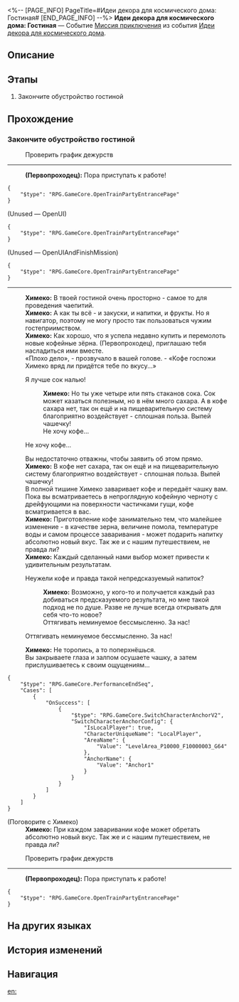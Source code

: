 <%-- [PAGE_INFO]
PageTitle=#Идеи декора для космического дома: Гостиная#
[END_PAGE_INFO] --%>
{{Дополнить|Диалоги.}}
{{Миссия Инфобокс
|id              = 8027114
|Название        = 
|Изображение     = Миссия Идеи декора для космического дома Гостиная.png
|Тип             = Миссия приключения
|Событие         = Идеи декора для космического дома
|Глава           = Идеи декора для космического дома
|Условия         = Завершена [[Миссия приключения]] «[[Идеи декора для космического дома: Спальня]]»
|Персонажи       = Первопроходец; Химеко
|СтартЛокация    = [[Звёздный экспресс]] — [[Вагон для вечеринок]]
|Мир             = Звёздный экспресс
|Предыдущая      = Идеи декора для космического дома: Спальня
|Следующая       = 
|Награды         = 
}}
'''Идеи декора для космического дома: Гостиная''' — Событие [[Миссия приключения]] из события [[Идеи декора для космического дома]].

==Описание==
{{Описание|<!--официальное описание из Перекрёстка судеб-->}}

==Этапы==
# Закончите обустройство гостиной

==Прохождение==
{{Дополнить}}
===Закончите обустройство гостиной===
{{Описание миссии|тип=Миссия приключения|локация=Вагон для вечеринок|Это место скорее напоминает вагон для вечеринок, чем тихий бар.}}
{{Диалог Начало}}

:{{Диалог|Журнал путешествий}} Проверить график дежурств
----
:'''(Первопроходец):''' Пора приступать к работе!
<pre>{
	"$type": "RPG.GameCore.OpenTrainPartyEntrancePage"
}</pre>

;(Unused &mdash; OpenUI)
<pre>{
	"$type": "RPG.GameCore.OpenTrainPartyEntrancePage"
}</pre>

;(Unused &mdash; OpenUIAndFinishMission)
<pre>{
	"$type": "RPG.GameCore.OpenTrainPartyEntrancePage"
}</pre>
----
:'''Химеко:''' В твоей гостиной очень просторно - самое то для проведения чаепитий.
:'''Химеко:''' А как ты всё {{MC|ж=продумала|м=продумал}} - и закуски, и напитки, и фрукты. Но я навигатор, поэтому не могу просто так пользоваться чужим гостеприимством.
:'''Химеко:''' Как хорошо, что я успела недавно купить и перемолоть новые кофейные зёрна. (Первопроходец), приглашаю тебя насладиться ими вместе.
:«Плохо дело», - прозвучало в вашей голове. - «Кофе госпожи Химеко вряд ли придётся тебе по вкусу...»
:{{Диалог|Стрелка}} Я лучше сок налью!
::'''Химеко:''' Но ты уже {{MC|ж=выпила|м=выпил}} четыре или пять стаканов сока. Сок может казаться полезным, но в нём много сахара. А в кофе сахара нет, так он ещё и на пищеварительную систему благоприятно воздействует - сплошная польза. Выпей чашечку!
::Не хочу кофе...
:{{Диалог|Стрелка}} Не хочу кофе...
:Вы недостаточно отважны, чтобы заявить об этом прямо.
:'''Химеко:''' В кофе нет сахара, так он ещё и на пищеварительную систему благоприятно воздействует - сплошная польза. Выпей чашечку!
:В полной тишине Химеко заваривает кофе и передаёт чашку вам. Пока вы всматриваетесь в непроглядную кофейную черноту с дрейфующими на поверхности частичками гущи, кофе всматривается в вас.
:'''Химеко:''' Приготовление кофе занимательно тем, что малейшее изменение - в качестве зерна, величине помола, температуре воды и самом процессе заваривания - может подарить напитку абсолютно новый вкус. Так же и с нашим путешествием, не правда ли?
:'''Химеко:''' Каждый сделанный нами выбор может привести к удивительным результатам.
:{{Диалог|Стрелка}} Неужели кофе и правда такой непредсказуемый напиток?
::'''Химеко:''' Возможно, у кого-то и получается каждый раз добиваться предсказуемого результата, но мне такой подход не по душе. Разве не лучше всегда открывать для себя что-то новое?
::Оттягивать неминуемое бессмысленно. За нас!
:{{Диалог|Стрелка}} Оттягивать неминуемое бессмысленно. За нас!
:'''Химеко:''' Не торопись, а то поперхнёшься.
:Вы закрываете глаза и залпом осушаете чашку, а затем прислушиваетесь к своим ощущениям...
:{{tx}}
<pre>{
	"$type": "RPG.GameCore.PerformanceEndSeq",
	"Cases": [
		{
			"OnSuccess": [
				{
					"$type": "RPG.GameCore.SwitchCharacterAnchorV2",
					"SwitchCharacterAnchorConfig": {
						"IsLocalPlayer": true,
						"CharacterUniqueName": "LocalPlayer",
						"AreaName": {
							"Value": "LevelArea_P10000_F10000003_G64"
						},
						"AnchorName": {
							"Value": "Anchor1"
						}
					}
				}
			]
		}
	]
}</pre>

;(Поговорите с Химеко)
:'''Химеко:''' При каждом заваривании кофе может обретать абсолютно новый вкус. Так же и с нашим путешествием, не правда ли?

:{{Диалог|Журнал путешествий}} Проверить график дежурств
----
:'''(Первопроходец):''' Пора приступать к работе!
<pre>{
	"$type": "RPG.GameCore.OpenTrainPartyEntrancePage"
}</pre>
{{Диалог Конец}}

==На других языках==
{{На других языках
|en   = Cosmic Home Décor Guide: Living Room
|zhs  = 宇宙家装指南：客厅篇
|zht  = 宇宙家裝指南：客廳篇
|ja   = コズミック・ハウジングガイド：リビング
|ko   = 우주 인테리어 가이드: 거실편
|es   = Guía de decoración galáctica: sala de estar
|fr   = Guide de décoration cosmique&nbsp;: Salon
|ru   = Идеи декора для космического дома: Гостиная
|th   = คู่มือแต่งบ้านแห่งจักรวาล: ห้องนั่งเล่น
|vi   = Hướng Dẫn Trang Trí Nhà Vũ Trụ: Phòng Khách
|de   = Leitfaden für galaktisches Heimdekor: Wohnzimmer
|id   = Panduan Dekorasi Rumah Alam Semesta: Ruang Tamu
|pt   = Guia de Decoração Cósmica: Sala
}}

==История изменений==
{{История изменений|3.5}}

==Навигация==
{{Миссия приключения Навбокс|Глава }}

[[en:]]
